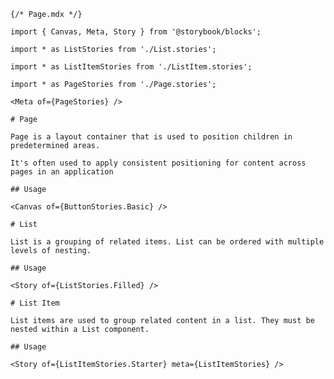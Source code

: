 ```mdx
{/* Page.mdx */}

import { Canvas, Meta, Story } from '@storybook/blocks';

import * as ListStories from './List.stories';

import * as ListItemStories from './ListItem.stories';

import * as PageStories from './Page.stories';

<Meta of={PageStories} />

# Page

Page is a layout container that is used to position children in predetermined areas. 

It's often used to apply consistent positioning for content across pages in an application

## Usage

<Canvas of={ButtonStories.Basic} />

# List

List is a grouping of related items. List can be ordered with multiple levels of nesting.

## Usage

<Story of={ListStories.Filled} />

# List Item

List items are used to group related content in a list. They must be nested within a List component.

## Usage

<Story of={ListItemStories.Starter} meta={ListItemStories} />
```
